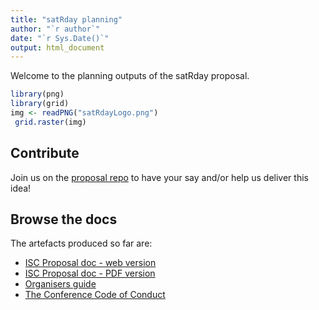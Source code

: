 ```yaml
---
title: "satRday planning"
author: "`r author`"
date: "`r Sys.Date()`"
output: html_document
---
```


Welcome to the planning outputs of the satRday proposal.

```r
library(png)
library(grid)
img <- readPNG("satRdayLogo.png")
 grid.raster(img)
```

## Contribute
Join us on the [proposal repo](https://github.com/stephlocke/RSaturday-proposal) to have your say and/or help us deliver this idea!

## Browse the docs
The artefacts produced so far are:

- [ISC Proposal doc - web version](isc-proposal.html)
- [ISC Proposal doc - PDF version](isc-proposal.pdf)
- [Organisers guide](satRday_organiser.html)
- [The Conference Code of Conduct](ConferenceCodeOfConduct.html)